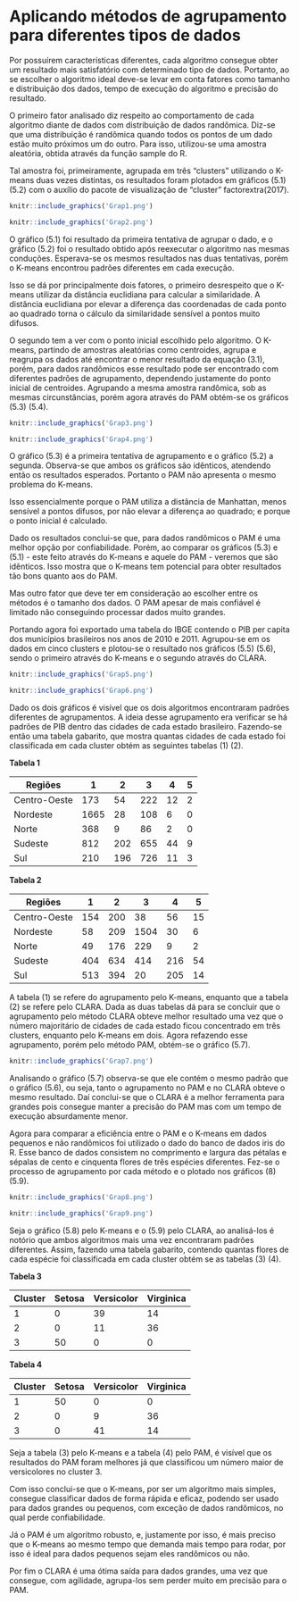 # Aplicando métodos de agrupamento para diferentes tipos de dados 

Por possuírem características diferentes, cada algoritmo consegue obter um resultado mais satisfatório com determinado tipo de dados. Portanto, ao se escolher o algoritmo ideal deve-se levar em conta fatores como tamanho e distribuição dos dados, tempo de execução do algoritmo e precisão do resultado. 

O primeiro fator analisado diz respeito ao comportamento de cada algoritmo diante de dados com distribuição de dados randômica. Diz-se que uma distribuição é randômica quando todos os pontos de um dado estão muito próximos um do outro. Para isso, utilizou-se uma amostra aleatória, obtida através da função sample do R.

Tal amostra foi, primeiramente, agrupada em três “clusters” utilizando o K-means duas vezes distintas, os resultados foram plotados em gráficos (5.1) (5.2) com o auxílio do pacote de visualização de “cluster” factorextra(2017).

```r
knitr::include_graphics('Grap1.png')
```

```r
knitr::include_graphics('Grap2.png')
```

O gráfico (5.1) foi resultado da primeira tentativa de agrupar o dado, e o gráfico (5.2) foi o resultado obtido após reexecutar o algoritmo nas mesmas conduções. Esperava-se os mesmos resultados nas duas tentativas, porém o K-means encontrou padrões diferentes em cada execução. 

Isso se dá por principalmente dois fatores, o primeiro desrespeito que o K-means utilizar da distância euclidiana para calcular a similaridade. A distância euclidiana por elevar a diferença das coordenadas de cada ponto ao quadrado torna o cálculo da similaridade sensível a pontos muito difusos.

O segundo tem a ver com o ponto inicial escolhido pelo algoritmo. O K-means, partindo de amostras aleatórias como centroides, agrupa e reagrupa os dados até encontrar o menor resultado da equação (3.1), porém, para dados randômicos esse resultado pode ser encontrado com diferentes padrões de agrupamento, dependendo justamente do ponto inicial de centroides.
Agrupando a mesma amostra randômica, sob as mesmas circunstâncias, porém agora através do PAM obtém-se os gráficos (5.3) (5.4).

```r
knitr::include_graphics('Grap3.png')
```

```r
knitr::include_graphics('Grap4.png')
```

O gráfico (5.3) é a primeira tentativa de agrupamento e o gráfico (5.2) a segunda. Observa-se que ambos os gráficos são idênticos, atendendo então os resultados esperados. Portanto o PAM não apresenta o mesmo problema do K-means. 

Isso essencialmente porque o PAM utiliza a distância de Manhattan, menos sensível a pontos difusos, por não elevar a diferença ao quadrado; e porque o ponto inicial é calculado. 

Dado os resultados conclui-se que, para dados randômicos o PAM é uma melhor opção por confiabilidade. Porém, ao comparar os gráficos (5.3) e (5.1) - este feito através do K-means e aquele do PAM - veremos que são idênticos. Isso mostra que o K-means tem potencial para obter resultados tão bons quanto aos do PAM. 

Mas outro fator que deve ter em consideração ao escolher entre os métodos é o tamanho dos dados. O PAM apesar de mais confiável é limitado não conseguindo processar dados muito grandes.

Portando agora foi exportado uma tabela do IBGE contendo o PIB per capita dos municípios brasileiros nos anos de 2010 e 2011. Agrupou-se em os dados em cinco clusters e plotou-se o resultado nos gráficos (5.5) (5.6), sendo o primeiro através do K-means e o segundo através do CLARA. 

```r
knitr::include_graphics('Grap5.png')
```

```r
knitr::include_graphics('Grap6.png')
```

Dado os dois gráficos é visível que os dois algoritmos encontraram padrões diferentes de agrupamentos. A ideia desse agrupamento era verificar se há padrões de PIB dentro das cidades de cada estado brasileiro. Fazendo-se então uma tabela gabarito, que mostra quantas cidades de cada estado foi classificada em cada cluster obtém as seguintes tabelas (1) (2).

**Tabela 1**

|Regiões|1|2|3|4|5|
|---|---|---|---|---|---|
|Centro-Oeste|173|54|222|12|2|
|Nordeste|1665|28|108|6|0|
|Norte|368|9|86|2|0|
|Sudeste|812|202|655|44|9|
|Sul|210|196|726|11|3|

**Tabela 2**

|Regiões|1|2|3|4|5|
|---|---|---|---|---|---|
|Centro-Oeste|154|200|38|56|15|
|Nordeste|58|209|1504|30|6|
|Norte|49|176|229|9|2|
|Sudeste|404|634|414|216|54|
|Sul|513|394|20|205|14|

A tabela (1) se refere do agrupamento pelo K-means, enquanto que a tabela (2) se refere pelo CLARA. Dada as duas tabelas dá para se concluir que o agrupamento pelo método CLARA obteve melhor resultado uma vez que o número majoritário de cidades de cada estado ficou concentrado em três clusters, enquanto pelo K-means em dois. Agora refazendo esse agrupamento, porém pelo método PAM, obtém-se o gráfico (5.7).

```r
knitr::include_graphics('Grap7.png')
```

Analisando o gráfico (5.7) observa-se que ele contém o mesmo padrão que o gráfico (5.6), ou seja, tanto o agrupamento no PAM e no CLARA obteve o mesmo resultado. Daí conclui-se que o CLARA é a melhor ferramenta para grandes pois consegue manter a precisão do PAM mas com um tempo de execução absurdamente menor. 
	
Agora para comparar a eficiência entre o PAM e o K-means em dados pequenos e não randômicos foi utilizado o dado do banco de dados iris do R. Esse banco de dados consistem no comprimento e largura das pétalas e sépalas de cento e cinquenta flores de três espécies diferentes. Fez-se o processo de agrupamento por cada método e o plotado nos gráficos (8) (5.9).

```r
knitr::include_graphics('Grap8.png')
```

```r
knitr::include_graphics('Grap9.png')
```

Seja o gráfico (5.8) pelo K-means e o (5.9) pelo CLARA, ao analisá-los é notório que ambos algoritmos mais uma vez encontraram padrões diferentes. Assim, fazendo uma tabela gabarito, contendo quantas flores de cada espécie foi classificada em cada cluster obtém se as tabelas (3) (4). 

**Tabela 3**

|Cluster|Setosa|Versicolor|Virginica|
|---|---|---|---|
|1|0|39|14|
|2|0|11|36|
|3|50|0|0|


**Tabela 4**

|Cluster|Setosa|Versicolor|Virginica|
|---|---|---|---|
|1|50|0|0|
|2|0|9|36|
|3|0|41|14|

Seja a tabela (3) pelo K-means e a tabela (4) pelo PAM, é visível que os resultados do PAM foram melhores já que classificou um número maior de versicolores no cluster 3.    

Com isso conclui-se que o K-means, por ser um algoritmo mais simples, consegue classificar dados de forma rápida e eficaz, podendo ser usado para dados grandes ou pequenos, com exceção de dados randômicos, no qual perde confiabilidade. 

Já o PAM é um algoritmo robusto, e, justamente por isso, é mais preciso que o K-means ao mesmo tempo que demanda mais tempo para rodar, por isso é ideal para dados pequenos sejam eles randômicos ou não. 

Por fim o CLARA é uma ótima saída para dados grandes, uma vez que consegue, com agilidade, agrupa-los sem perder muito em precisão para o PAM. 




